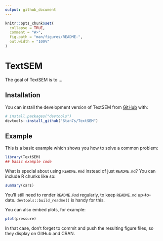 ```yaml
---
output: github_document
---
```


<!-- README.md is generated from README.Rmd. Please edit that file -->

```r
knitr::opts_chunk$set(
  collapse = TRUE,
  comment = "#>",
  fig.path = "man/figures/README-",
  out.width = "100%"
)
```

# TextSEM

<!-- badges: start -->
<!-- badges: end -->

The goal of TextSEM is to ...

## Installation

You can install the development version of TextSEM from [GitHub](https://github.com/) with:

``` r
# install.packages("devtools")
devtools::install_github("Stan7s/TextSEM")
```

## Example

This is a basic example which shows you how to solve a common problem:

```r
library(TextSEM)
## basic example code
```

What is special about using `README.Rmd` instead of just `README.md`? You can include R chunks like so:

```r
summary(cars)
```

You'll still need to render `README.Rmd` regularly, to keep `README.md` up-to-date. `devtools::build_readme()` is handy for this.

You can also embed plots, for example:

```r
plot(pressure)
```

In that case, don't forget to commit and push the resulting figure files, so they display on GitHub and CRAN.
